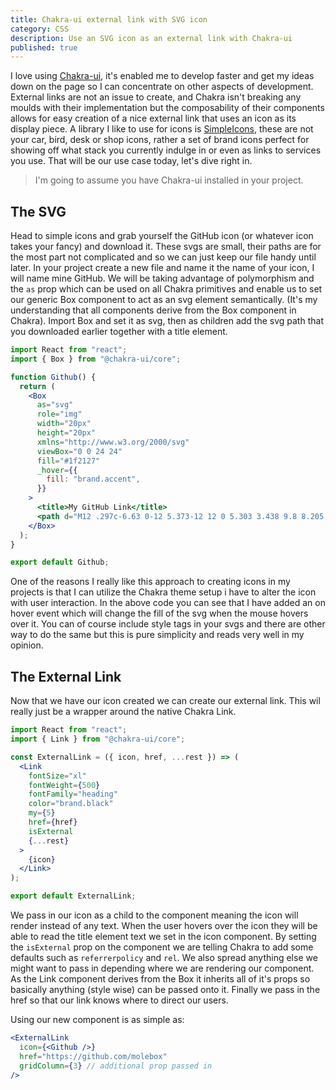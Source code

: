 ```yaml
---
title: Chakra-ui external link with SVG icon
category: CSS
description: Use an SVG icon as an external link with Chakra-ui
published: true
---
```


I love using [Chakra-ui](https://chakra-ui.com/), it's enabled me to develop faster and get my ideas down on the page so I can concentrate on other aspects of development. External links are not an issue to create, and Chakra isn't breaking any moulds with their implementation but the composability of their components allows for easy creation of a nice external link that uses an icon as its display piece. A library I like to use for icons is [SimpleIcons](https://simpleicons.org/), these are not your car, bird, desk or shop icons, rather a set of brand icons perfect for showing off what stack you currently indulge in or even as links to services you use. That will be our use case today, let's dive right in.

> I'm going to assume you have Chakra-ui installed in your project.

## The SVG

Head to simple icons and grab yourself the GitHub icon (or whatever icon takes your fancy) and download it. These svgs are small, their paths are for the most part not complicated and so we can just keep our file handy until later. In your project create a new file and name it the name of your icon, I will name mine GitHub. We will be taking advantage of polymorphism and the `as` prop which can be used on all Chakra primitives and enable us to set our generic Box component to act as an svg element semantically. (It's my understanding that all components derive from the Box component in Chakra). Import Box and set it as svg, then as children add the svg path that you downloaded earlier together with a title element.

```jsx
import React from "react";
import { Box } from "@chakra-ui/core";

function Github() {
  return (
    <Box
      as="svg"
      role="img"
      width="20px"
      height="20px"
      xmlns="http://www.w3.org/2000/svg"
      viewBox="0 0 24 24"
      fill="#1f2127"
      _hover={{
        fill: "brand.accent",
      }}
    >
      <title>My GitHub Link</title>
      <path d="M12 .297c-6.63 0-12 5.373-12 12 0 5.303 3.438 9.8 8.205 11.385.6.113.82-.258.82-.577 0-.285-.01-1.04-.015-2.04-3.338.724-4.042-1.61-4.042-1.61C4.422 18.07 3.633 17.7 3.633 17.7c-1.087-.744.084-.729.084-.729 1.205.084 1.838 1.236 1.838 1.236 1.07 1.835 2.809 1.305 3.495.998.108-.776.417-1.305.76-1.605-2.665-.3-5.466-1.332-5.466-5.93 0-1.31.465-2.38 1.235-3.22-.135-.303-.54-1.523.105-3.176 0 0 1.005-.322 3.3 1.23.96-.267 1.98-.399 3-.405 1.02.006 2.04.138 3 .405 2.28-1.552 3.285-1.23 3.285-1.23.645 1.653.24 2.873.12 3.176.765.84 1.23 1.91 1.23 3.22 0 4.61-2.805 5.625-5.475 5.92.42.36.81 1.096.81 2.22 0 1.606-.015 2.896-.015 3.286 0 .315.21.69.825.57C20.565 22.092 24 17.592 24 12.297c0-6.627-5.373-12-12-12"></path>
    </Box>
  );
}

export default Github;
```

One of the reasons I really like this approach to creating icons in my projects is that I can utilize the Chakra theme setup i have to alter the icon with user interaction. In the above code you can see that I have added an on hover event which will change the fill of the svg when the mouse hovers over it. You can of course include style tags in your svgs and there are other way to do the same but this is pure simplicity and reads very well in my opinion.

## The External Link

Now that we have our icon created we can create our external link. This wil really just be a wrapper around the native Chakra Link.

```jsx
import React from "react";
import { Link } from "@chakra-ui/core";

const ExternalLink = ({ icon, href, ...rest }) => (
  <Link
    fontSize="xl"
    fontWeight={500}
    fontFamily="heading"
    color="brand.black"
    my={5}
    href={href}
    isExternal
    {...rest}
  >
    {icon}
  </Link>
);

export default ExternalLink;
```

We pass in our icon as a child to the component meaning the icon will render instead of any text. When the user hovers over the icon they will be able to read the title element text we set in the icon component. By setting the `isExternal` prop on the component we are telling Chakra to add some defaults such as `referrerpolicy` and `rel`. We also spread anything else we might want to pass in depending where we are rendering our component. As the Link component derives from the Box it inherits all of it's props so basically anything (style wise) can be passed onto it. Finally we pass in the href so that our link knows where to direct our users.

Using our new component is as simple as:

```jsx
<ExternalLink
  icon={<Github />}
  href="https://github.com/molebox"
  gridColumn={3} // additional prop passed in
/>
```
